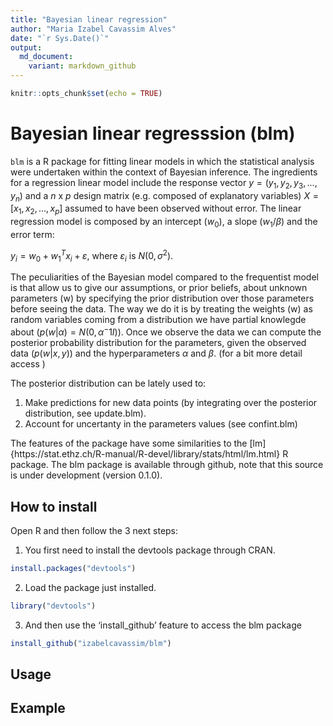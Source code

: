 ```yaml
---
title: "Bayesian linear regression"
author: "Maria Izabel Cavassim Alves"
date: "`r Sys.Date()`"
output:
  md_document:
    variant: markdown_github
---
```


```r
knitr::opts_chunk$set(echo = TRUE)
```

# Bayesian linear regresssion (blm)

```blm``` is a R package for fitting linear models in which the statistical analysis were undertaken within the context of Bayesian inference. The ingredients for a regression linear model include the response vector $y= (y_1, y_2, y_3, ..., y_n)$ and a $n$ x $p$ design matrix (e.g. composed of explanatory variables) $X = [x_1, x_2, ..., x_p]$ assumed to have been observed without error. The linear regression model is composed by an intercept ($w_0$), a slope ($w_1 / \beta$) and the error term:

$y_i = w_0 + w_1^Tx_i + ε$, where $ε_i$ is $N(0,\sigma^2)$.

The peculiarities of the Bayesian model compared to the frequentist model is that allow us to give our assumptions, or prior beliefs, about unknown parameters (w) by specifying the prior distribution over those parameters before seeing the data. The way we do it is by treating the weights (w) as random variables coming from a distribution we have partial knowlegde about ($p(w|\alpha) = N(0, \alpha^-1I)$). Once we observe the data we can compute the posterior probability distribution for the parameters, given the observed data ($p(w|x,y)$) and the hyperparameters $\alpha$ and $\beta$. (for a bit more detail access )

The posterior distribution can be lately used to:

1. Make predictions for new data points (by integrating over the posterior distribution, see update.blm).
2. Account for uncertanty in the parameters values (see confint.blm)

The features of the package have some similarities to the [lm]{https://stat.ethz.ch/R-manual/R-devel/library/stats/html/lm.html} R package. 
The blm package is available through github, note that this source is under development (version 0.1.0).

## How to install
Open R and then follow the 3 next steps:

1. You first need to install the devtools package through CRAN.

```R
install.packages("devtools")
```

2. Load the package just installed. 
```R
library("devtools")
```

3. And then use the 'install_github' feature to access the blm package
```R
install_github("izabelcavassim/blm")
```

## Usage


## Example